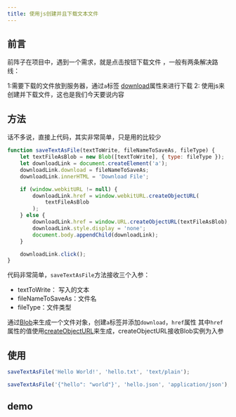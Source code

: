 ```yaml
---
title: 使用js创建并且下载文本文件
---
```



## 前言
前阵子在项目中，遇到一个需求，就是点击按钮下载文件 ，一般有两条解决路线：

1:需要下载的文件放到服务器，通过`a`标签 [download](https://developer.mozilla.org/zh-CN/docs/Web/HTML/Element/a)属性来进行下载
2: 使用js来创建并下载文件，这也是我们今天要说内容

## 方法
话不多说，直接上代码，其实非常简单，只是用的比较少

```js
function saveTextAsFile(textToWrite, fileNameToSaveAs, fileType) {
    let textFileAsBlob = new Blob([textToWrite], { type: fileType });
    let downloadLink = document.createElement('a');
    downloadLink.download = fileNameToSaveAs;
    downloadLink.innerHTML = 'Download File';

    if (window.webkitURL != null) {
        downloadLink.href = window.webkitURL.createObjectURL(
            textFileAsBlob
        );
    } else {
        downloadLink.href = window.URL.createObjectURL(textFileAsBlob);
        downloadLink.style.display = 'none';
        document.body.appendChild(downloadLink);
    }

    downloadLink.click();
}
```

代码非常简单，`saveTextAsFile`方法接收三个入参：  
- textToWrite： 写入的文本
- fileNameToSaveAs：文件名
- fileType：文件类型

通过[Blob](https://developer.mozilla.org/zh-CN/docs/Web/API/Blob/Blob)来生成一个文件对象，创建`a`标签并添加`download`，`href`属性
其中`href`属性的值使用[createObjectURL](https://developer.mozilla.org/zh-CN/docs/Web/API/URL/createObjectURL)来生成，createObjectURL接收Blob实例为入参

## 使用

```javascript
saveTextAsFile('Hello World!', 'hello.txt', 'text/plain');
```

```javascript
saveTextAsFile('{"hello": "world"}', 'hello.json', 'application/json');
```

## demo

<BrowserWindow>
  <DownloadFile />
</BrowserWindow>